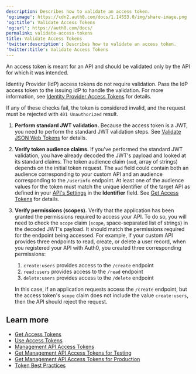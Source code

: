 ```yaml
---
description: Describes how to validate an access token.
'og:image': https://cdn2.auth0.com/docs/1.14553.0/img/share-image.png
'og:title': Validate Access Tokens
'og:url': https://auth0.com/docs/
permalink: validate-access-tokens
title: Validate Access Tokens
'twitter:description': Describes how to validate an access token.
'twitter:title': Validate Access Tokens
---
```

An <Tooltip tip="Access Token: Authorization credential, in the form of an opaque string or JWT, used to access an API." cta="View Glossary" href="/docs/glossary?term=access+token">access token</Tooltip> is meant for an API and should be validated only by the API for which it was intended.

<Callout icon="file-lines" color="#0EA5E9" iconType="regular">

Identity Provider (IdP) access tokens do not require validation. Pass the IdP access token to the issuing IdP to handle the validation. For more information, see [Identity Provider Access Tokens](/docs/secure/tokens/access-tokens/identity-provider-access-tokens) for details.

</Callout>

If any of these checks fail, the token is considered invalid, and the request must be rejected with `401 Unauthorized` result.

1. **Perform standard JWT validation.** Because the access token is a JWT, you need to perform the standard JWT validation steps. See [Validate JSON Web Tokens](/docs/secure/tokens/json-web-tokens/validate-json-web-tokens) for details.
2. **Verify token audience claims.** If you've performed the standard JWT validation, you have already decoded the JWT's payload and looked at its standard claims. The token audience claim (`aud`, array of strings) depends on the initial token request. The `aud` field could contain both an audience corresponding to your custom API and an audience corresponding to the `/userinfo` endpoint. At least one of the audience values for the token must match the unique identifier of the target API as defined in your [API's Settings](https://manage.auth0.com/#/apis) in the **Identifier** field. See [Get Access Tokens](/docs/secure/tokens/access-tokens/get-access-tokens) for details.
3. **Verify permissions (scopes).** Verify that the application has been granted the permissions required to access your API. To do so, you will need to check the `scope` claim (`scope`, space-separated list of strings) in the decoded JWT's payload. It should match the permissions required for the endpoint being accessed. For example, if your custom API provides three endpoints to read, create, or delete a user record, when you registered your API with Auth0, you created three corresponding permissions:

   1. `create:users` provides access to the `/create` endpoint
   2. `read:users` provides access to the `/read` endpoint
   3. `delete:users` provides access to the `/delete` endpoint

   In this case, if an application requests access the `/create` endpoint, but the access token's `scope` claim does not include the value `create:users`, then the API should reject the request.

## Learn more

* [Get Access Tokens](/docs/secure/tokens/access-tokens/get-access-tokens)
* [Use Access Tokens](/docs/secure/tokens/access-tokens/use-access-tokens)
* [Management API Access Tokens](/docs/secure/tokens/access-tokens/management-api-access-tokens)
* [Get Management API Access Tokens for Testing](/docs/secure/tokens/access-tokens/management-api-access-tokens/get-management-api-access-tokens-for-testing)
* [Get Management API Access Tokens for Production](/docs/secure/tokens/access-tokens/management-api-access-tokens/get-management-api-access-tokens-for-production)
* [Token Best Practices](/docs/secure/tokens/token-best-practices)
